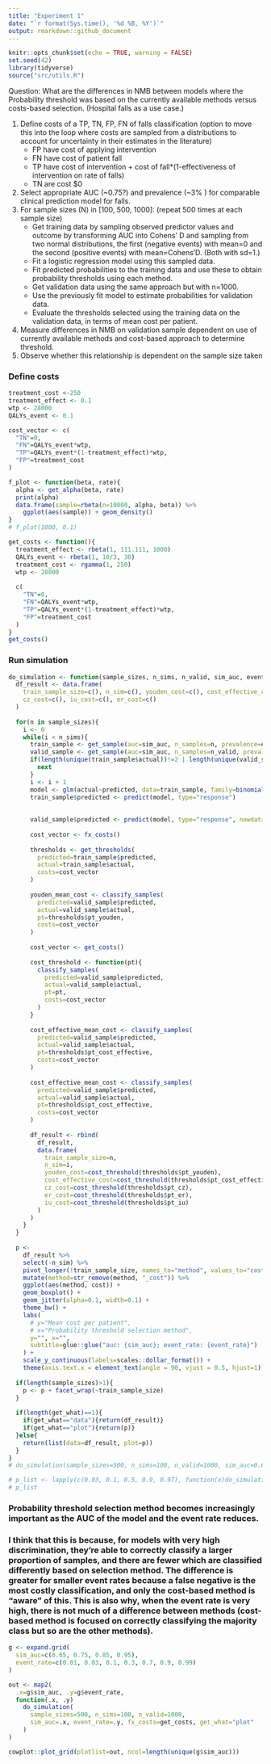 ```yaml
---
title: "Experiment 1"
date: "`r format(Sys.time(), '%d %B, %Y')`"
output: rmarkdown::github_document
---
```


```r
knitr::opts_chunk$set(echo = TRUE, warning = FALSE)
set.seed(42)
library(tidyverse)
source("src/utils.R")
```


Question: What are the differences in NMB between models where the Probability threshold was based on the currently available methods versus costs-based selection. (Hospital falls as a use case.)

1. Define costs of a TP, TN, FP, FN of falls classification (option to move this into the loop where costs are sampled from a distributions to account for uncertainty in their estimates in the literature)
    * FP have cost of applying intervention
    * FN have cost of patient fall
    * TP have cost of intervention + cost of fall*(1-effectiveness of intervention on rate of falls)
    * TN are cost $0
2. Select appropriate AUC (~0.75?) and prevalence (~3% ) for comparable clinical prediction model for falls.
3. For sample sizes (N) in [100, 500, 1000]: (repeat 500 times at each sample size)
    * Get training data by sampling observed predictor values and outcome by transforming AUC into Cohens' D and sampling from two normal distributions, the first (negative events) with mean=0 and the second (positive events) with mean=Cohens'D. (Both with sd=1.)
    * Fit a logistic regression model using this sampled data.
    * Fit predicted probabilities to the training data and use these to obtain probability thresholds using each method.
    * Get validation data using the same approach but with n=1000.
    * Use the previously fit model to estimate probabilities for validation data.
    * Evaluate the thresholds selected using the training data on the validation data, in terms of mean cost per patient.
4. Measure differences in NMB on validation sample dependent on use of currently available methods and cost-based approach to determine threshold.
5. Observe whether this relationship is dependent on the sample size taken


### Define costs
```r
treatment_cost <-250
treatment_effect <- 0.1
wtp <- 28000
QALYs_event <- 0.1

cost_vector <- c(
  "TN"=0, 
  "FN"=QALYs_event*wtp, 
  "TP"=QALYs_event*(1-treatment_effect)*wtp, 
  "FP"=treatment_cost
)

f_plot <- function(beta, rate){
  alpha <- get_alpha(beta, rate)
  print(alpha)
  data.frame(sample=rbeta(n=10000, alpha, beta)) %>%
    ggplot(aes(sample)) + geom_density()
}
# f_plot(1000, 0.1)

get_costs <- function(){
  treatment_effect <- rbeta(1, 111.111, 1000)
  QALYs_event <- rbeta(1, 10/3, 30)
  treatment_cost <- rgamma(1, 250)
  wtp <- 28000
  
  c(
    "TN"=0, 
    "FN"=QALYs_event*wtp, 
    "TP"=QALYs_event*(1-treatment_effect)*wtp, 
    "FP"=treatment_cost
  )
}
get_costs()
```


### Run simulation
```r

do_simulation <- function(sample_sizes, n_sims, n_valid, sim_auc, event_rate, fx_costs, get_what=c("data", "plot")){
  df_result <- data.frame(
    train_sample_size=c(), n_sim=c(), youden_cost=c(), cost_effective_cost=c(),
    cz_cost=c(), iu_cost=c(), er_cost=c()
  )
  
  for(n in sample_sizes){
    i <- 0
    while(i < n_sims){
      train_sample <- get_sample(auc=sim_auc, n_samples=n, prevalence=event_rate)
      valid_sample <- get_sample(auc=sim_auc, n_samples=n_valid, prevalence=event_rate)
      if(length(unique(train_sample$actual))!=2 | length(unique(valid_sample$actual))!=2){
        next
      }
      i <- i + 1
      model <- glm(actual~predicted, data=train_sample, family=binomial())
      train_sample$predicted <- predict(model, type="response")
  
      
      valid_sample$predicted <- predict(model, type="response", newdata=valid_sample)
      
      cost_vector <- fx_costs()
      
      thresholds <- get_thresholds(
        predicted=train_sample$predicted, 
        actual=train_sample$actual,
        costs=cost_vector
      )
      
      youden_mean_cost <- classify_samples(
        predicted=valid_sample$predicted,
        actual=valid_sample$actual,
        pt=thresholds$pt_youden,
        costs=cost_vector
      )
      
      cost_vector <- get_costs()
      
      cost_threshold <- function(pt){
        classify_samples(
          predicted=valid_sample$predicted,
          actual=valid_sample$actual,
          pt=pt,
          costs=cost_vector
        )
      }
      
      cost_effective_mean_cost <- classify_samples(
        predicted=valid_sample$predicted,
        actual=valid_sample$actual,
        pt=thresholds$pt_cost_effective,
        costs=cost_vector
      )
      
      cost_effective_mean_cost <- classify_samples(
        predicted=valid_sample$predicted,
        actual=valid_sample$actual,
        pt=thresholds$pt_cost_effective,
        costs=cost_vector
      )
      
      df_result <- rbind(
        df_result, 
        data.frame(
          train_sample_size=n, 
          n_sim=i, 
          youden_cost=cost_threshold(thresholds$pt_youden), 
          cost_effective_cost=cost_threshold(thresholds$pt_cost_effective),
          cz_cost=cost_threshold(thresholds$pt_cz), 
          er_cost=cost_threshold(thresholds$pt_er), 
          iu_cost=cost_threshold(thresholds$pt_iu)
        )
      )
    }
  }
  
  p <- 
    df_result %>%
    select(-n_sim) %>%
    pivot_longer(!train_sample_size, names_to="method", values_to="cost") %>%
    mutate(method=str_remove(method, "_cost")) %>%
    ggplot(aes(method, cost)) +
    geom_boxplot() +
    geom_jitter(alpha=0.1, width=0.1) +
    theme_bw() +
    labs(
      # y="Mean cost per patient",
      # x="Probability threshold selection method",
      y="", x="",
      subtitle=glue::glue("auc: {sim_auc}; event_rate: {event_rate}")
    ) +
    scale_y_continuous(labels=scales::dollar_format()) +
    theme(axis.text.x = element_text(angle = 90, vjust = 0.5, hjust=1))
  
  if(length(sample_sizes)>1){
    p <- p + facet_wrap(~train_sample_size)
  }
  
  if(length(get_what)==1){
    if(get_what=="data"){return(df_result)}
    if(get_what=="plot"){return(p)}
  }else{
    return(list(data=df_result, plot=p))
  }
}
# do_simulation(sample_sizes=500, n_sims=100, n_valid=1000, sim_auc=0.65, event_rate=0.03, fx_costs=get_costs, get_what=c("data", "plot"))

# p_list <- lapply(c(0.03, 0.1, 0.5, 0.9, 0.97), function(x)do_simulation(sample_sizes=500, n_sims=100, n_valid=1000, sim_auc=0.65, event_rate=x, fx_costs=get_costs, get_what="plot"))
# p_list
```


### Probability threshold selection method becomes increasingly important as the AUC of the model and the event rate reduces.
### I think that this is because, for models with very high discrimination, they're able to correctly classify a larger proportion of samples, and there are fewer which are classified differently based on selection method. The difference is greater for smaller event rates because a false negative is the most costly classification, and only the cost-based method is "aware" of this. This is also why, when the event rate is very high, there is not much of a difference between methods (cost-based method is focused on correctly classifying the majority class but so are the other methods).
```r

g <- expand.grid(
  sim_auc=c(0.65, 0.75, 0.85, 0.95),
  event_rate=c(0.01, 0.03, 0.1, 0.3, 0.7, 0.9, 0.99)
)

out <- map2(
  .x=g$sim_auc, .y=g$event_rate, 
  function(.x, .y) 
    do_simulation(
      sample_sizes=500, n_sims=100, n_valid=1000, 
      sim_auc=.x, event_rate=.y, fx_costs=get_costs, get_what="plot"
    )
)

cowplot::plot_grid(plotlist=out, ncol=length(unique(g$sim_auc)))
```
